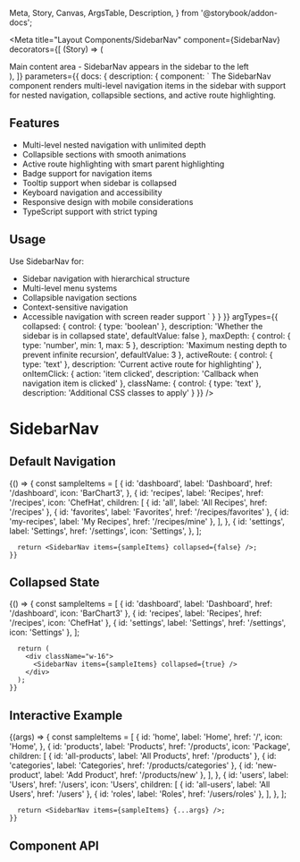   Meta,
  Story,
  Canvas,
  ArgsTable,
  Description,
} from '@storybook/addon-docs';

<Meta
  title="Layout Components/SidebarNav"
  component={SidebarNav}
  decorators={[
    (Story) => (
      <div className="flex min-h-[400px] bg-background">
        <div className="w-64 border-r p-4">
          <Story />
        </div>
        <div className="flex-1 p-8">
          <div className="text-muted-foreground text-sm">
            Main content area - SidebarNav appears in the sidebar to the left
          </div>
        </div>
      </div>
    ),
  ]}
  parameters={{
    docs: {
      description: {
        component: `
The SidebarNav component renders multi-level navigation items in the sidebar with support for
nested navigation, collapsible sections, and active route highlighting.

## Features

- Multi-level nested navigation with unlimited depth
- Collapsible sections with smooth animations
- Active route highlighting with smart parent highlighting
- Badge support for navigation items
- Tooltip support when sidebar is collapsed
- Keyboard navigation and accessibility
- Responsive design with mobile considerations
- TypeScript support with strict typing

## Usage

Use SidebarNav for:

- Sidebar navigation with hierarchical structure
- Multi-level menu systems
- Collapsible navigation sections
- Context-sensitive navigation
- Accessible navigation with screen reader support
  `
  }
  }
  }}
  argTypes={{
      collapsed: {
        control: { type: 'boolean' },
        description: 'Whether the sidebar is in collapsed state',
        defaultValue: false
      },
      maxDepth: {
        control: { type: 'number', min: 1, max: 5 },
        description: 'Maximum nesting depth to prevent infinite recursion',
        defaultValue: 3
      },
      activeRoute: {
        control: { type: 'text' },
        description: 'Current active route for highlighting'
      },
      onItemClick: {
        action: 'item clicked',
        description: 'Callback when navigation item is clicked'
      },
      className: {
        control: { type: 'text' },
        description: 'Additional CSS classes to apply'
      }
    }}
  />

# SidebarNav

<Description of={SidebarNav} />

## Default Navigation

<Canvas>
  <Story name="Default">
    {() => {
      const sampleItems = [
        {
          id: 'dashboard',
          label: 'Dashboard',
          href: '/dashboard',
          icon: 'BarChart3',
        },
        {
          id: 'recipes',
          label: 'Recipes',
          href: '/recipes',
          icon: 'ChefHat',
          children: [
            { id: 'all', label: 'All Recipes', href: '/recipes' },
            { id: 'favorites', label: 'Favorites', href: '/recipes/favorites' },
            { id: 'my-recipes', label: 'My Recipes', href: '/recipes/mine' },
          ],
        },
        {
          id: 'settings',
          label: 'Settings',
          href: '/settings',
          icon: 'Settings',
        },
      ];

      return <SidebarNav items={sampleItems} collapsed={false} />;
    }}

  </Story>
</Canvas>

## Collapsed State

<Canvas>
  <Story name="Collapsed">
    {() => {
      const sampleItems = [
        { id: 'dashboard', label: 'Dashboard', href: '/dashboard', icon: 'BarChart3' },
        { id: 'recipes', label: 'Recipes', href: '/recipes', icon: 'ChefHat' },
        { id: 'settings', label: 'Settings', href: '/settings', icon: 'Settings' },
      ];

      return (
        <div className="w-16">
          <SidebarNav items={sampleItems} collapsed={true} />
        </div>
      );
    }}

  </Story>
</Canvas>

## Interactive Example

<Canvas>
  <Story name="Interactive">
    {(args) => {
      const sampleItems = [
        {
          id: 'home',
          label: 'Home',
          href: '/',
          icon: 'Home',
        },
        {
          id: 'products',
          label: 'Products',
          href: '/products',
          icon: 'Package',
          children: [
            { id: 'all-products', label: 'All Products', href: '/products' },
            { id: 'categories', label: 'Categories', href: '/products/categories' },
            { id: 'new-product', label: 'Add Product', href: '/products/new' },
          ],
        },
        {
          id: 'users',
          label: 'Users',
          href: '/users',
          icon: 'Users',
          children: [
            { id: 'all-users', label: 'All Users', href: '/users' },
            { id: 'roles', label: 'Roles', href: '/users/roles' },
          ],
        },
      ];

      return <SidebarNav items={sampleItems} {...args} />;
    }}

  </Story>
</Canvas>

## Component API

<ArgsTable of={SidebarNav} />
